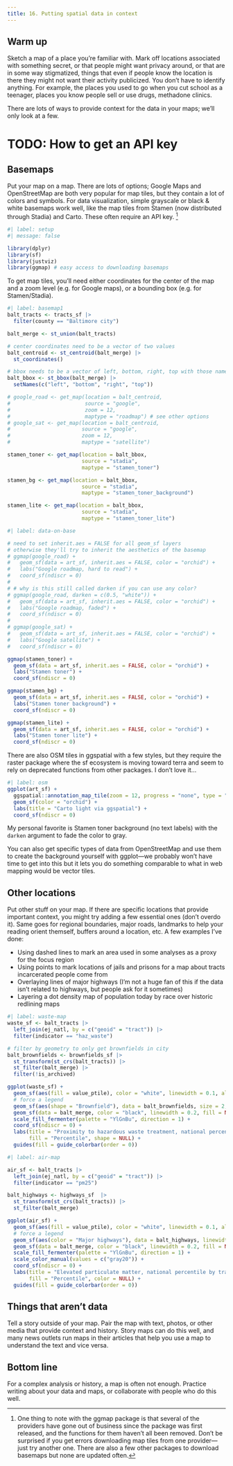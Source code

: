 ```yaml
---
title: 16. Putting spatial data in context
---
```


## Warm up

Sketch a map of a place you're familiar with. Mark off locations associated with something secret, or that people might want privacy around, or that are in some way stigmatized, things that even if people know the location is there they might not want their activity publicized. You don't have to identify anything. For example, the places you used to go when you cut school as a teenager, places you know people sell or use drugs, methadone clinics.

There are lots of ways to provide context for the data in your maps; we'll only look at a few.

# TODO: How to get an API key 

## Basemaps

Put your map on a map. There are lots of options; Google Maps and OpenStreetMap are both very popular for map tiles, but they contain a lot of colors and symbols. For data visualization, simple grayscale or black & white basemaps work well, like the map tiles from Stamen (now distributed through Stadia) and Carto. These often require an API key. ^[One thing to note with the ggmap package is that several of the providers have gone out of business since the package was first released, and the functions for them haven't all been removed. Don't be surprised if you get errors downloading map tiles from one provider---just try another one. There are also a few other packages to download basemaps but none are updated often.]

```r
#| label: setup
#| message: false

library(dplyr)
library(sf)
library(justviz)
library(ggmap) # easy access to downloading basemaps
```

To get map tiles, you'll need either coordinates for the center of the map and a zoom level (e.g. for Google maps), or a bounding box (e.g. for Stamen/Stadia).

```r
#| label: basemap1
balt_tracts <- tracts_sf |>
  filter(county == "Baltimore city")

balt_merge <- st_union(balt_tracts)

# center coordinates need to be a vector of two values
balt_centroid <- st_centroid(balt_merge) |>
  st_coordinates()

# bbox needs to be a vector of left, bottom, right, top with those names
balt_bbox <- st_bbox(balt_merge) |>
  setNames(c("left", "bottom", "right", "top"))

# google_road <- get_map(location = balt_centroid, 
#                        source = "google", 
#                        zoom = 12,
#                        maptype = "roadmap") # see other options
# google_sat <- get_map(location = balt_centroid, 
#                       source = "google", 
#                       zoom = 12,
#                       maptype = "satellite")

stamen_toner <- get_map(location = balt_bbox,
                        source = "stadia",
                        maptype = "stamen_toner")

stamen_bg <- get_map(location = balt_bbox,
                        source = "stadia",
                        maptype = "stamen_toner_background")

stamen_lite <- get_map(location = balt_bbox,
                        source = "stadia",
                        maptype = "stamen_toner_lite")
```


```r
#| label: data-on-base

# need to set inherit.aes = FALSE for all geom_sf layers
# otherwise they'll try to inherit the aesthetics of the basemap
# ggmap(google_road) +
#   geom_sf(data = art_sf, inherit.aes = FALSE, color = "orchid") +
#   labs("Google roadmap, hard to read") +
#   coord_sf(ndiscr = 0)
# 
# # why is this still called darken if you can use any color?
# ggmap(google_road, darken = c(0.5, "white")) +
#   geom_sf(data = art_sf, inherit.aes = FALSE, color = "orchid") +
#   labs("Google roadmap, faded") +
#   coord_sf(ndiscr = 0)
# 
# ggmap(google_sat) +
#   geom_sf(data = art_sf, inherit.aes = FALSE, color = "orchid") +
#   labs("Google satellite") +
#   coord_sf(ndiscr = 0)

ggmap(stamen_toner) +
  geom_sf(data = art_sf, inherit.aes = FALSE, color = "orchid") +
  labs("Stamen toner") +
  coord_sf(ndiscr = 0)

ggmap(stamen_bg) +
  geom_sf(data = art_sf, inherit.aes = FALSE, color = "orchid") +
  labs("Stamen toner background") +
  coord_sf(ndiscr = 0)

ggmap(stamen_lite) +
  geom_sf(data = art_sf, inherit.aes = FALSE, color = "orchid") +
  labs("Stamen toner lite") +
  coord_sf(ndiscr = 0)
```

There are also OSM tiles in ggspatial with a few styles, but they require the raster package where the sf ecosystem is moving toward terra and seem to rely on deprecated functions from other packages. I don't love it...

```r
#| label: osm
ggplot(art_sf) +
  ggspatial::annotation_map_tile(zoom = 12, progress = "none", type = "cartolight") +
  geom_sf(color = "orchid") +
  labs(title = "Carto light via ggspatial") +
  coord_sf(ndiscr = 0)
```


My personal favorite is Stamen toner background (no text labels) with the `darken` argument to fade the color to gray.

You can also get specific types of data from OpenStreetMap and use them to create the background yourself with ggplot---we probably won't have time to get into this but it lets you do something comparable to what in web mapping would be vector tiles.

## Other locations

Put other stuff on your map. If there are specific locations that provide important context, you might try adding a few essential ones (don't overdo it). Same goes for regional boundaries, major roads, landmarks to help your reading orient themself, buffers around a location, etc. A few examples I've done:

* Using dashed lines to mark an area used in some analyses as a proxy for the focus region
* Using points to mark locations of jails and prisons for a map about tracts incarcerated people come from
* Overlaying lines of major highways (I'm not a huge fan of this if the data isn't related to highways, but people ask for it sometimes)
* Layering a dot density map of population today by race over historic redlining maps

```r
#| label: waste-map
waste_sf <- balt_tracts |>
  left_join(ej_natl, by = c("geoid" = "tract")) |>
  filter(indicator == "haz_waste")

# filter by geometry to only get brownfields in city
balt_brownfields <- brownfields_sf |>
  st_transform(st_crs(balt_tracts)) |>
  st_filter(balt_merge) |>
  filter(!is_archived)

ggplot(waste_sf) +
  geom_sf(aes(fill = value_ptile), color = "white", linewidth = 0.1, alpha = 0.9) +
  # force a legend
  geom_sf(aes(shape = "Brownfield"), data = balt_brownfields, size = 2, alpha = 0.9) +
  geom_sf(data = balt_merge, color = "black", linewidth = 0.2, fill = NA) +
  scale_fill_fermenter(palette = "YlGnBu", direction = 1) +
  coord_sf(ndiscr = 0) +
  labs(title = "Proximity to hazardous waste treatment, national percentile by tract",
       fill = "Percentile", shape = NULL) +
  guides(fill = guide_colorbar(order = 0))
```

```r
#| label: air-map

air_sf <- balt_tracts |>
  left_join(ej_natl, by = c("geoid" = "tract")) |>
  filter(indicator == "pm25")

balt_highways <- highways_sf  |>
  st_transform(st_crs(balt_tracts)) |>
  st_filter(balt_merge)

ggplot(air_sf) +
  geom_sf(aes(fill = value_ptile), color = "white", linewidth = 0.1, alpha = 0.9) +
  # force a legend
  geom_sf(aes(color = "Major highways"), data = balt_highways, linewidth = 0.3) +
  geom_sf(data = balt_merge, color = "black", linewidth = 0.2, fill = NA) +
  scale_fill_fermenter(palette = "YlGnBu", direction = 1) +
  scale_color_manual(values = c("gray20")) +
  coord_sf(ndiscr = 0) +
  labs(title = "Elevated particulate matter, national percentile by tract",
       fill = "Percentile", color = NULL) +
  guides(fill = guide_colorbar(order = 0))
```


## Things that aren't data

Tell a story outside of your map. Pair the map with text, photos, or other media that provide context and history. Story maps can do this well, and many news outlets run maps in their articles that help you use a map to understand the text and vice versa. 


## Bottom line

For a complex analysis or history, a map is often not enough. Practice writing about your data and maps, or collaborate with people who do this well.
